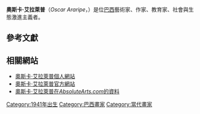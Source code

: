 '''奧斯卡·艾拉萊普'''（''Oscar Araripe''，{{bd|1941年|7月}}）是位[[巴西|巴西]]藝術家、作家、教育家、社會與生態激進主義者。

== 參考文獻 ==
{{reflist}}

== 相關網站 ==
*[http://www.oafundacao.org.br/ 奧斯卡·艾拉萊普個人網站] {{Wayback|url=http://www.oafundacao.org.br/ |date=20210309170523 }}
*[http://www.oscarararipe.com.br/ 奧斯卡·艾拉萊普官方網站] {{Wayback|url=http://www.oscarararipe.com.br/ |date=20210309170037 }}
*[http://www.absolutearts.com/portfolios/a/araripe/ 奧斯卡·艾拉萊普在''AbsoluteArts.com''的資料] {{Wayback|url=http://www.absolutearts.com/portfolios/a/araripe/ |date=20081202094701 }}
{{Painter-stub}}
[[Category:1941年出生|Category:1941年出生]]
[[Category:巴西畫家|Category:巴西畫家]]
[[Category:當代畫家|Category:當代畫家]]

{{DEFAULTSORT:Araripe, Oscar}}